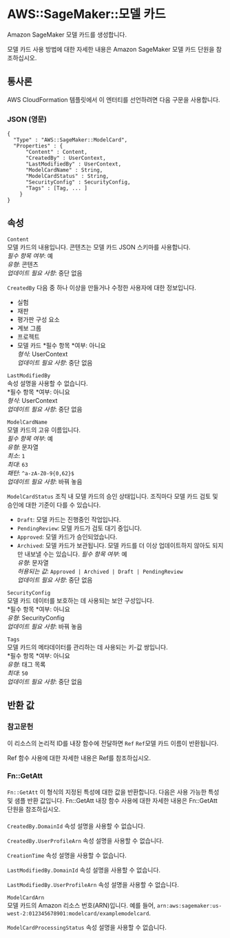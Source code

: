 # AWS::SageMaker::모델 카드

Amazon SageMaker 모델 카드를 생성합니다.

모델 카드 사용 방법에 대한 자세한 내용은 Amazon SageMaker 모델 카드 단원을 참조하십시오.

## 통사론

AWS CloudFormation 템플릿에서 이 엔터티를 선언하려면 다음 구문을 사용합니다.

### JSON (영문)

```
{
  "Type" : "AWS::SageMaker::ModelCard",
  "Properties" : {
      "Content" : Content,
      "CreatedBy" : UserContext,
      "LastModifiedBy" : UserContext,
      "ModelCardName" : String,
      "ModelCardStatus" : String,
      "SecurityConfig" : SecurityConfig,
      "Tags" : [Tag, ... ]
    }
}
```

## 속성

`Content`  
모델 카드의 내용입니다. 콘텐츠는 모델 카드 JSON 스키마를 사용합니다.  
_필수 항목 여부_: 예  
_유형_: 콘텐츠  
_업데이트 필요 사항_: 중단 없음

`CreatedBy` 다음 중 하나 이상을 만들거나 수정한 사용자에 대한 정보입니다.

- 실험
- 재판
- 평가판 구성 요소
- 계보 그룹
- 프로젝트
- 모델 카드
  *필수 항목 *여부: 아니요  
  _형식_: UserContext  
  _업데이트 필요 사항_: 중단 없음

`LastModifiedBy`  
속성 설명을 사용할 수 없습니다.  
*필수 항목 *여부: 아니요  
_형식_: UserContext  
_업데이트 필요 사항_: 중단 없음

`ModelCardName`  
모델 카드의 고유 이름입니다.  
_필수 항목 여부_: 예  
_유형_: 문자열  
_최소_: `1`  
_최대_: `63`  
_패턴_: `^a-zA-Z0-9{0,62}$`  
_업데이트 필요 사항_: 바꿔 놓음

`ModelCardStatus` 조직 내 모델 카드의 승인 상태입니다. 조직마다 모델 카드 검토 및 승인에 대한 기준이 다를 수 있습니다.

- `Draft`: 모델 카드는 진행중인 작업입니다.
- `PendingReview`: 모델 카드가 검토 대기 중입니다.
- `Approved`: 모델 카드가 승인되었습니다.
- `Archived`: 모델 카드가 보관됩니다. 모델 카드를 더 이상 업데이트하지 않아도 되지만 내보낼 수는 있습니다.
  _필수 항목 여부_: 예  
  _유형_: 문자열  
  _허용되는 값_: `Approved | Archived | Draft | PendingReview`  
  _업데이트 필요 사항_: 중단 없음

`SecurityConfig`  
모델 카드 데이터를 보호하는 데 사용되는 보안 구성입니다.  
*필수 항목 *여부: 아니요  
_유형_: SecurityConfig  
_업데이트 필요 사항_: 바꿔 놓음

`Tags`  
모델 카드의 메타데이터를 관리하는 데 사용되는 키-값 쌍입니다.  
*필수 항목 *여부: 아니요  
_유형_: 태그 목록  
_최대_: `50`  
_업데이트 필요 사항_: 중단 없음

## 반환 값

### 참고문헌

이 리소스의 논리적 ID를 내장 함수에 전달하면 `Ref` `Ref`모델 카드 이름이 반환됩니다.

Ref 함수 사용에 대한 자세한 내용은 Ref를 참조하십시오.

### Fn::GetAtt

`Fn::GetAtt` 이 형식의 지정된 특성에 대한 값을 반환합니다. 다음은 사용 가능한 특성 및 샘플 반환 값입니다. Fn::GetAtt 내장 함수 사용에 대한 자세한 내용은 Fn::GetAtt 단원을 참조하십시오.

####

`CreatedBy.DomainId` 속성 설명을 사용할 수 없습니다.

`CreatedBy.UserProfileArn` 속성 설명을 사용할 수 없습니다.

`CreationTime` 속성 설명을 사용할 수 없습니다.

`LastModifiedBy.DomainId` 속성 설명을 사용할 수 없습니다.

`LastModifiedBy.UserProfileArn` 속성 설명을 사용할 수 없습니다.

`ModelCardArn`  
모델 카드의 Amazon 리소스 번호(ARN)입니다. 예를 들어, `arn:aws:sagemaker:us-west-2:012345678901:modelcard/examplemodelcard`.

`ModelCardProcessingStatus` 속성 설명을 사용할 수 없습니다.
